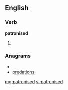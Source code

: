 ==English==

===Verb===
'''patronised'''

# {{past of|[[patronise]]}}

===Anagrams===
* {{alphagram|adeinoprst}}
* [[predations#English|predations]]

[[mg:patronised]]
[[vi:patronised]]